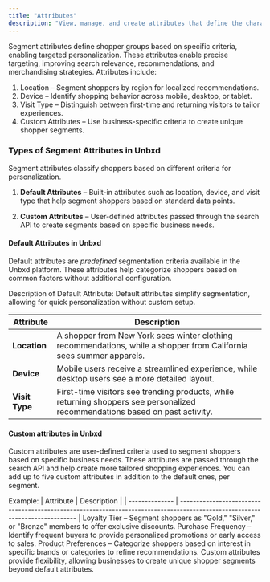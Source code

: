 ```yaml
---
title: "Attributes"
description: "View, manage, and create attributes that define the characteristics of your user."
---
```


Segment attributes define shopper groups based on specific criteria, enabling targeted personalization. These attributes enable precise targeting, improving search relevance, recommendations, and merchandising strategies.
Attributes include:

1. Location – Segment shoppers by region for localized recommendations.
2. Device – Identify shopping behavior across mobile, desktop, or tablet.
3. Visit Type – Distinguish between first-time and returning visitors to tailor experiences.
4. Custom Attributes – Use business-specific criteria to create unique shopper segments.

### Types of Segment Attributes in Unbxd

Segment attributes classify shoppers based on different criteria for personalization.

1. **Default Attributes** – Built-in attributes such as location, device, and visit type that help segment shoppers based on standard data points.

2. **Custom Attributes** – User-defined attributes passed through the search API to create segments based on specific business needs.

#### Default Attributes in Unbxd

Default attributes are _predefined_ segmentation criteria available in the Unbxd platform. These attributes help categorize shoppers based on common factors without additional configuration.

Description of Default Attribute: Default attributes simplify segmentation, allowing for quick personalization without custom setup.

| Attribute      | Description                                                                                                                  |
| -------------- | ---------------------------------------------------------------------------------------------------------------------------- |
| **Location**   | A shopper from New York sees winter clothing recommendations, while a shopper from California sees summer apparels.          |
| **Device**     | Mobile users receive a streamlined experience, while desktop users see a more detailed layout.                               |
| **Visit Type** | First-time visitors see trending products, while returning shoppers see personalized recommendations based on past activity. |

#### Custom attributes in Unbxd

Custom attributes are user-defined criteria used to segment shoppers based on specific business needs. These attributes are passed through the search API and help create more tailored shopping experiences.
You can add up to five custom attributes in addition to the default ones, per segment.

Example:
| Attribute      | Description                                                                                                                  |
| -------------- | ---------------------------------------------------------------------------------------------------------------------------- |
Loyalty Tier – Segment shoppers as "Gold," "Silver," or "Bronze" members to offer exclusive discounts.
Purchase Frequency – Identify frequent buyers to provide personalized promotions or early access to sales.
Product Preferences – Categorize shoppers based on interest in specific brands or categories to refine recommendations.
Custom attributes provide flexibility, allowing businesses to create unique shopper segments beyond default attributes.